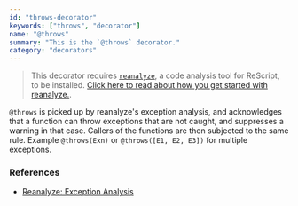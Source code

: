 ```yaml
---
id: "throws-decorator"
keywords: ["throws", "decorator"]
name: "@throws"
summary: "This is the `@throws` decorator."
category: "decorators"
---
```


> This decorator requires [`reanalyze`](https://github.com/rescript-lang/reanalyze), a code analysis tool for ReScript, to be installed. [Click here to read about how you get started with reanalyze.](/docs/manual/v12.0.0/editor-plugins#code-analysis).

`@throws` is picked up by reanalyze's exception analysis, and acknowledges that a function can throw exceptions that are not caught, and suppresses a warning in that case. Callers of the functions are then subjected to the same rule. Example `@throws(Exn)` or `@throws([E1, E2, E3])` for multiple exceptions.

### References

- [Reanalyze: Exception Analysis](/docs/manual/v12.0.0/editor-plugins#exception-analysis)
